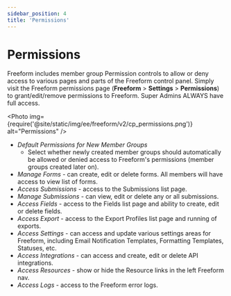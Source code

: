 ```yaml
---
sidebar_position: 4
title: 'Permissions'
---
```



# Permissions

Freeform includes member group Permission controls to allow or deny access to various pages and parts of the Freeform control panel. Simply visit the Freeform permissions page (**Freeform** > **Settings** > **Permissions**) to grant/edit/remove permissions to Freeform. Super Admins ALWAYS have full access.

<Photo
  img={require('@site/static/img/ee/freeform/v2/cp_permissions.png')}
  alt="Permissions"
/>

- _Default Permissions for New Member Groups_
  - Select whether newly created member groups should automatically be allowed or denied access to Freeform's permissions (member groups created later on).
- _Manage Forms_ - can create, edit or delete forms. All members will have access to view list of forms.
- _Access Submissions_ - access to the Submissions list page.
- _Manage Submissions_ - can view, edit or delete any or all submissions.
- _Access Fields_ - access to the Fields list page and ability to create, edit or delete fields.
- _Access Export_ - access to the Export Profiles list page and running of exports.
- _Access Settings_ - can access and update various settings areas for Freeform, including Email Notification Templates, Formatting Templates, Statuses, etc.
- _Access Integrations_ - can access and create, edit or delete API integrations.
- _Access Resources_ - show or hide the Resource links in the left Freeform nav.
- _Access Logs_ - access to the Freeform error logs.
